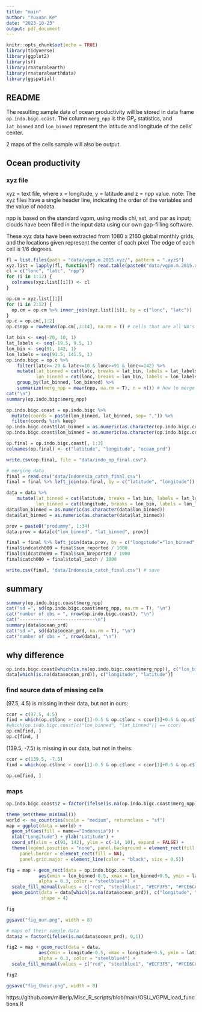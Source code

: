 ```yaml
---
title: "main"
author: "Yuxuan Ke"
date: "2023-10-23"
output: pdf_document
---
```


```r
knitr::opts_chunk$set(echo = TRUE)
library(tidyverse)
library(ggplot2)
library(sf)
library(rnaturalearth)
library(rnaturalearthdata)
library(ggspatial)
```

## README
The resulting sample data of ocean productivity will be stored in data frame `op.indo.bigc.coast`. The column `merg_npp` is the $OP_c$ statistics, and `lat_binned` and `lon_binned` represent the latitude and longitude of the cells' center.

2 maps of the cells sample will also be output.

## Ocean productivity

### xyz file
xyz = text file, where x = longitude, y = latitude and z = npp value.
note: The xyz files have a single header line, indicating the order of the variables and the value of nodata.

npp is based on the standard vgpm, using modis chl, sst, and par as input; clouds have been filled in the input data using our own gap-filling software.

These xyz data have been extracted from 1080 x 2160 global monthly grids, and the locations given represent the center of each pixel The edge of each cell is 1/6 degrees.

```r
fl = list.files(path = "data/vgpm.m.2015.xyz/", pattern = ".xyz$")
xyz.list = lapply(fl, function(f) read.table(paste0("data/vgpm.m.2015.xyz/",f), sep = ' ', skip = 1, na.strings = '-9999')) # list of 12 data frames
cl = c("lonc", "latc", "npp")
for (i in 1:12) {
  colnames(xyz.list[[i]]) <- cl
}
```

```r
op.cm = xyz.list[[1]]
for (i in 2:12) {
  op.cm = op.cm %>% inner_join(xyz.list[[i]], by = c("lonc", "latc"))
}
op.c = op.cm[,1:2]
op.c$npp = rowMeans(op.cm[,3:14], na.rm = T) # cells that are all NA's in 12 months have an annual npp = NA.
```

```r
lat_bin <- seq(-20, 10, 1)
lat_labels <- seq(-19.5, 9.5, 1)
lon_bin <- seq(91, 142, 1)
lon_labels = seq(91.5, 141.5, 1)
op.indo.bigc = op.c %>% 
    filter(latc>=-20 & latc<=10 & lonc>=91 & lonc<=142) %>%
    mutate(lat_binned = cut(latc, breaks = lat_bin, labels = lat_labels),
           lon_binned = cut(lonc, breaks = lon_bin, labels = lon_labels)) %>% 
    group_by(lat_binned, lon_binned) %>% 
    summarize(merg_npp = mean(npp, na.rm = T), n = n()) # how to merge the npp in 36 smaller cells
cat("\n")
summary(op.indo.bigc$merg_npp)
```

```r
op.indo.bigc.coast = op.indo.bigc %>% 
  mutate(coords = paste(lon_binned, lat_binned, sep= ",")) %>%
  filter(coords %in% keep)
op.indo.bigc.coast$lat_binned = as.numeric(as.character(op.indo.bigc.coast$lat_binned))
op.indo.bigc.coast$lon_binned = as.numeric(as.character(op.indo.bigc.coast$lon_binned))

op.final = op.indo.bigc.coast[, 1:3]
colnames(op.final) <- c("latitude", "longitude", "ocean_prd")

write.csv(op.final, file = "data/indo_op_final.csv")

# merging data
final = read.csv("data/Indonesia_catch_final.csv")
final = final %>% left_join(op.final, by = c("latitude", "longitude")) 

data = data %>% 
    mutate(lat_binned = cut(latitude, breaks = lat_bin, labels = lat_labels),
           lon_binned = cut(longitude, breaks = lon_bin, labels = lon_labels))
data$lon_binned = as.numeric(as.character(data$lon_binned))
data$lat_binned = as.numeric(as.character(data$lat_binned))

prov = paste0("prodummy", 1:34)
data.prov = data[c("lon_binned", "lat_binned", prov)]

final = final %>% left_join(data.prov, by = c("longitude"="lon_binned", "latitude"="lat_binned"))
final$indcatch000 = final$sum_reported / 1000
final$nidcatch000 = final$sum_Nreported / 1000
final$catch000 = final$total_catch / 1000

write.csv(final, "data/Indonesia_catch_final.csv") # save
```

## summary
```r
summary(op.indo.bigc.coast$merg_npp)
cat("sd =", sd(op.indo.bigc.coast$merg_npp, na.rm = T), "\n")
cat("number of obs = ", nrow(op.indo.bigc.coast), "\n")
cat("----------------------------\n")
summary(data$ocean_prd)
cat("sd =", sd(data$ocean_prd, na.rm = T), "\n")
cat("number of obs = ", nrow(data), "\n")
```

## why difference
```r
op.indo.bigc.coast[which(is.na(op.indo.bigc.coast$merg_npp)), c("lon_binned", "lat_binned")]
data[which(is.na(data$ocean_prd)), c("longitude", "latitude")]
```

### find source data of missing cells
(97.5, 4.5) is missing in their data, but not in ours:
```r
ccor = c(97.5, 4.5)
find = which(op.c$lonc > ccor[1]-0.5 & op.c$lonc < ccor[1]+0.5 & op.c$latc > ccor[2]-0.5 & op.c$latc < ccor[2]+0.5)
#which(op.indo.bigc.coast[c("lon_binned", "lat_binned")] == ccor)
op.cm[find, ]
op.c[find, ]
```

(139.5, -7.5) is missing in our data, but not in theirs:
```r
ccor = c(139.5, -7.5)
find = which(op.c$lonc > ccor[1]-0.5 & op.c$lonc < ccor[1]+0.5 & op.c$latc > ccor[2]-0.5 & op.c$latc < ccor[2]+0.5)

op.cm[find, ]
```

### maps
```r
op.indo.bigc.coast$z = factor(ifelse(is.na(op.indo.bigc.coast$merg_npp), 0,1))

theme_set(theme_minimal())
world <- ne_countries(scale = "medium", returnclass = "sf")
map = ggplot(data = world) +
  geom_sf(aes(fill = name=="Indonesia")) +
  xlab("Longitude") + ylab("Latitude") +
  coord_sf(xlim = c(91, 142), ylim = c(-14, 10), expand = FALSE) +
  theme(legend.position = "none", panel.background = element_rect(fill = "azure"), 
     panel.border = element_rect(fill = NA), 
     panel.grid.major = element_line(color = "black", size = 0.5))

fig = map + geom_rect(data = op.indo.bigc.coast, 
            aes(xmin = lon_binned-0.5, xmax = lon_binned+0.5, ymin = lat_binned-0.5, ymax = lat_binned+0.5, fill = z),
            alpha = 0.3, color = "steelblue4") +
  scale_fill_manual(values = c("red", "steelblue1", "#ECF3F5", "#FCE6CA")) +
  geom_point(data = data[which(is.na(data$ocean_prd)), c("longitude", "latitude")], aes(x=longitude, y=latitude),
             shape = 4)

fig

ggsave("fig_our.png", width = 8)
```
```r
# maps of their sample data
data$z = factor(ifelse(is.na(data$ocean_prd), 0,1))

fig2 = map + geom_rect(data = data, 
            aes(xmin = longitude-0.5, xmax = longitude+0.5, ymin = latitude-0.5, ymax = latitude+0.5, fill = z),
            alpha = 0.3, color = "steelblue4") +
  scale_fill_manual(values = c("red", "steelblue1", "#ECF3F5", "#FCE6CA"))

fig2

ggsave("fig_their.png", width = 8)
```

https://github.com/millerlp/Misc_R_scripts/blob/main/OSU_VGPM_load_functions.R

